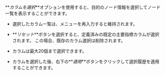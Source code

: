 **_カラムを選択_**オプションを使用すると、目的のノード情報を選択してノード一覧を表示することができます。 

<ImgLang img='k8s-resource-node-list-cl.png' desc='フィルター追加' />

-   選択したカラム一覧は、メニューを再入力すると維持されます。

-   **_リセット_**ボタンを選択すると、定義済みの既定の主要指標カラムが選択されます。 この場合、既存のカラム選択は削除されます。

-   カラムは最大20個まで選択できます。

-   カラムを選択した後、右下の**_適用_**ボタンをクリックして選択履歴を適用することができます。
